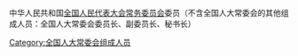 中华人民共和国[[全国人民代表大会常务委员会|全国人民代表大会常务委员会]]委员（不含全国人大常委会的其他组成人员：全国人大常委会委员长、副委员长、秘书长）

[[Category:全国人大常委会组成人员|Category:全国人大常委会组成人员]]